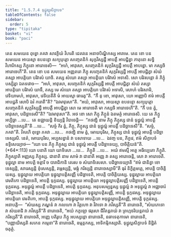 ```yaml
---
title: "1.5.7.4 ទុដ្ឋុល្លសិក្ខាបទ"
tableOfContents: false
sidebar:
  order: 5
type: "tipitaka"
basket: "vi"
book: "paci"
---
```



<DynamicBreadcrumb />

<Division number="397" book="paci">

<Paragraph number="1200" book="paci">
តេន សមយេន ពុទ្ធោ ភគវា សាវត្ថិយំ វិហរតិ ជេតវនេ អនាថបិណ្ឌិកស្ស អារាមេ. តេន ខោ បន សមយេន អាយស្មា ឧបនន្ទោ សក្យបុត្តោ សញ្ចេតនិកំ សុក្កវិស្សដ្ឋឹ អាបត្តឹ អាបជ្ជិត្វា ភាតុនោ សទ្ធិវិហារិកស្ស ភិក្ខុនោ អារោចេសិ—  “អហំ, អាវុសោ, សញ្ចេតនិកំ សុក្កវិស្សដ្ឋឹ អាបត្តឹ អាបន្នោ. មា កស្សចិ អារោចេហី”តិ. តេន ខោ បន សមយេន អញ្ញតរោ ភិក្ខុ សញ្ចេតនិកំ សុក្កវិស្សដ្ឋឹ អាបត្តឹ អាបជ្ជិត្វា សំឃំ តស្សា អាបត្តិយា បរិវាសំ យាចិ. តស្ស សំឃោ តស្សា អាបត្តិយា បរិវាសំ អទាសិ. សោ បរិវសន្តោ តំ ភិក្ខុំ បស្សិត្វា ឯតទវោច—  “អហំ, អាវុសោ, សញ្ចេតនិកំ សុក្កវិស្សដ្ឋឹ អាបត្តឹ អាបជ្ជិត្វា សំឃំ តស្សា អាបត្តិយា បរិវាសំ យាចឹ, តស្ស មេ សំឃោ តស្សា អាបត្តិយា បរិវាសំ អទាសិ, សោហំ បរិវសាមិ, វេទិយាមហំ, អាវុសោ, វេទិយតីតិ មំ អាយស្មា ធារេតូ”តិ.
</Paragraph>

<Paragraph number="1201" book="paci">
“កឹ នុ ខោ, អាវុសោ, យោ អញ្ញោបិ ឥមំ អាបត្តឹ អាបជ្ជតិ សោបិ ឯវំ ករោតី”តិ? “ឯវមាវុសោ”តិ. “អយំ, អាវុសោ, អាយស្មា ឧបនន្ទោ សក្យបុត្តោ សញ្ចេតនិកំ សុក្កវិស្សដ្ឋឹ អាបត្តឹ អាបជ្ជិត្វា សោ មេ អារោចេតិ មា កស្សចិ អារោចេហី”តិ. “កឹ បន ត្វំ, អាវុសោ, បដិច្ឆាទេសី”តិ? “ឯវមាវុសោ”តិ.
</Paragraph>

<Paragraph number="1202" book="paci">
អថ ខោ សោ ភិក្ខុ ភិក្ខូនំ ឯតមត្ថំ អារោចេសិ. យេ តេ ភិក្ខូ អប្បិច្ឆា …បេ…  តេ ឧជ្ឈាយន្តិ ខិយ្យន្តិ វិបាចេន្តិ—  “កថញ្ហិ នាម ភិក្ខុ ភិក្ខុស្ស ជានំ ទុដ្ឋុល្លំ អាបត្តឹ បដិច្ឆាទេស្សតី”តិ …បេ…  “សច្ចំ កិរ ត្វំ, ភិក្ខុ, ភិក្ខុស្ស ជានំ ទុដ្ឋុល្លំ អាបត្តឹ បដិច្ឆាទេសី”តិ. “សច្ចំ, ភគវា”តិ. វិគរហិ ពុទ្ធោ ភគវា …បេ…  កថញ្ហិ នាម ត្វំ, មោឃបុរិស, ភិក្ខុស្ស ជានំ ទុដ្ឋុល្លំ អាបត្តឹ បដិច្ឆាទេស្សសិ. នេតំ, មោឃបុរិស, អប្បសន្នានំ វា បសាទាយ …បេ…  ឯវញ្ច បន, ភិក្ខវេ, ឥមំ សិក្ខាបទំ ឧទ្ទិសេយ្យាថ—
</Paragraph>

</Division>
<Division number="398" book="paci">

<Paragraph number="1203" book="paci">
<Emphasis>“យោ បន ភិក្ខុ ភិក្ខុស្ស ជានំ ទុដ្ឋុល្លំ អាបត្តឹ បដិច្ឆាទេយ្យ, បាចិត្តិយន៑”</Emphasis>តិ. (*64*:<Emphasis>113</Emphasis>)
</Paragraph>

</Division>
<Division number="399" book="paci">

<Paragraph number="1204" book="paci">
<Emphasis>យោ បនា</Emphasis>តិ យោ យាទិសោ …បេ…  <Emphasis>ភិក្ខូ</Emphasis>តិ …បេ…  អយំ ឥមស្មឹ អត្ថេ អធិប្បេតោ ភិក្ខូតិ.
</Paragraph>

<Paragraph number="1205" book="paci">
<Emphasis>ភិក្ខុស្សា</Emphasis>តិ អញ្ញស្ស ភិក្ខុស្ស.
</Paragraph>

<Paragraph number="1206" book="paci">
<Emphasis>ជានាតិ</Emphasis> នាម សាមំ វា ជានាតិ អញ្ញេ វា តស្ស អារោចេន្តិ, សោ វា អារោចេតិ.
</Paragraph>

<Paragraph number="1207" book="paci">
<Emphasis>ទុដ្ឋុល្លា</Emphasis> នាម អាបត្តិ ចត្តារិ ច បារាជិកានិ តេរស ច សំឃាទិសេសា.
</Paragraph>

<Paragraph number="1208" book="paci">
<Emphasis>បដិច្ឆាទេយ្យា</Emphasis>តិ “ឥមំ ជានិត្វា ចោទេស្សន្តិ, សារេស្សន្តិ ខុំសេស្សន្តិ, វម្ភេស្សន្តិ, មង្កុំ ករិស្សន្តិ នារោចេស្សាមី”តិ ធុរំ និក្ខិត្តមត្តេ, អាបត្តិ បាចិត្តិយស្ស.
</Paragraph>

</Division>
<Division number="400" book="paci">

<Paragraph number="1209" book="paci">
ទុដ្ឋុល្លាយ អាបត្តិយា ទុដ្ឋុល្លាបត្តិសញ្ញី បដិច្ឆាទេតិ, អាបត្តិ បាចិត្តិយស្ស. ទុដ្ឋុល្លាយ អាបត្តិយា វេមតិកោ បដិច្ឆាទេតិ, អាបត្តិ ទុក្កដស្ស. ទុដ្ឋុល្លាយ អាបត្តិយា អទុដ្ឋុល្លាបត្តិសញ្ញី បដិច្ឆាទេតិ, អាបត្តិ ទុក្កដស្ស. អទុដ្ឋុល្លំ អាបត្តឹ បដិច្ឆាទេតិ, អាបត្តិ ទុក្កដស្ស. អនុបសម្បន្នស្ស ទុដ្ឋុល្លំ វា អទុដ្ឋុល្លំ វា អជ្ឈាចារំ បដិច្ឆាទេតិ, អាបត្តិ ទុក្កដស្ស. អទុដ្ឋុល្លាយ អាបត្តិយា ទុដ្ឋុល្លាបត្តិសញ្ញី, អាបត្តិ ទុក្កដស្ស. អទុដ្ឋុល្លាយ អាបត្តិយា វេមតិកោ, អាបត្តិ ទុក្កដស្ស. អទុដ្ឋុល្លាយ អាបត្តិយា អទុដ្ឋុល្លាបត្តិសញ្ញី, អាបត្តិ ទុក្កដស្ស.
</Paragraph>

</Division>
<Division number="401" book="paci">

<Paragraph number="1210" book="paci">
អនាបត្តិ—  “សំឃស្ស ភណ្ឌនំ វា កលហោ វា វិគ្គហោ វា វិវាទោ វា ភវិស្សតី”តិ នារោចេតិ, “សំឃភេទោ វា សំឃរាជិ វា ភវិស្សតី”តិ នារោចេតិ, “អយំ កក្ខឡោ ផរុសោ ជីវិតន្តរាយំ វា ព្រហ្មចរិយន្តរាយំ វា ករិស្សតី”តិ នារោចេតិ, អញ្ញេ បតិរូបេ ភិក្ខូ អបស្សន្តោ នារោចេតិ, នឆាទេតុកាមោ នារោចេតិ, “បញ្ញាយិស្សតិ សកេន កម្មេនា”តិ នារោចេតិ, ឧម្មត្តកស្ស, អាទិកម្មិកស្សាតិ.

</Paragraph>
</Division>

<Paragraph number="1211" type="center" book="paci">
ទុដ្ឋុល្លសិក្ខាបទំ និដ្ឋិតំ ចតុត្ថំ.
</Paragraph>